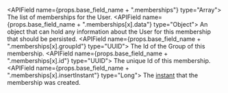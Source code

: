 
<APIField name={props.base_field_name + ".memberships"} type="Array">
  The list of memberships for the User.
</APIField>
  <APIField name={props.base_field_name + ".memberships[x].data"} type="Object">
  An object that can hold any information about the User for this membership that should be persisted.
</APIField>
  <APIField name={props.base_field_name + ".memberships[x].groupId"} type="UUID">
  The Id of the Group of this membership.
</APIField>
  <APIField name={props.base_field_name + ".memberships[x].id"} type="UUID">
  The unique Id of this membership.
</APIField>
  <APIField name={props.base_field_name + ".memberships[x].insertInstant"} type="Long">
  The [instant](/docs/reference/data-types#instants) that the membership was created.
</APIField>
